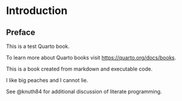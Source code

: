 # Introduction 

##  Preface

This is a test Quarto book.

To learn more about Quarto books visit <https://quarto.org/docs/books>.


This is a book created from markdown and executable code.

I like big peaches and I cannot lie.

See @knuth84 for additional discussion of literate programming.
